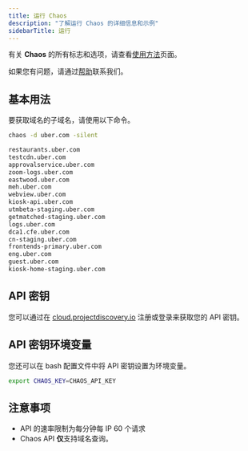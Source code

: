 ```yaml
---
title: 运行 Chaos
description: "了解运行 Chaos 的详细信息和示例"
sidebarTitle: 运行
---
```


有关 **Chaos** 的所有标志和选项，请查看[使用方法](/tools/chaos/usage)页面。

<Note> 如果您有问题，请通过[帮助](/help)联系我们。</Note>

## 基本用法

要获取域名的子域名，请使用以下命令。

```bash
chaos -d uber.com -silent

restaurants.uber.com
testcdn.uber.com
approvalservice.uber.com
zoom-logs.uber.com
eastwood.uber.com
meh.uber.com
webview.uber.com
kiosk-api.uber.com
utmbeta-staging.uber.com
getmatched-staging.uber.com
logs.uber.com
dca1.cfe.uber.com
cn-staging.uber.com
frontends-primary.uber.com
eng.uber.com
guest.uber.com
kiosk-home-staging.uber.com
```

## API 密钥

您可以通过在 [cloud.projectdiscovery.io](https://cloud.projectdiscovery.io?ref=api_key) 注册或登录来获取您的 API 密钥。

## API 密钥环境变量
您还可以在 bash 配置文件中将 API 密钥设置为环境变量。

```bash
export CHAOS_KEY=CHAOS_API_KEY
```
## 注意事项

- API 的速率限制为每分钟每 IP 60 个请求
- Chaos API **仅**支持域名查询。

